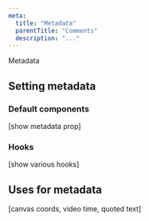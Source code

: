 ```yaml
---
meta:
  title: "Metadata"
  parentTitle: "Comments"
  description: "..."
---
```


Metadata

## Setting metadata

### Default components

[show metadata prop]

### Hooks

[show various hooks]

## Uses for metadata

[canvas coords, video time, quoted text]
